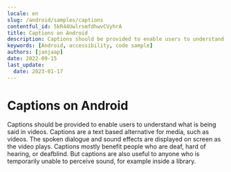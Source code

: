```yaml
---
locale: en
slug: /android/samples/captions
contentful_id: 5kR44UwlrsmfdhwvCVyhrA
title: Captions on Android
description: Captions should be provided to enable users to understand what is being said in videos.
keywords: [Android, accessibility, code sample]
authors: [janjaap]
date: 2022-09-15
last_update:
  date: 2023-01-17
---
```


# Captions on Android

Captions should be provided to enable users to understand what is being said in videos. Captions are a text based alternative for media, such as videos. The spoken dialogue and sound effects are displayed on screen as the video plays. Captions mostly benefit people who are deaf, hard of hearing, or deafblind. But captions are also useful to anyone who is temporarily unable to perceive sound, for example inside a library.

<CodeSample id="media-captions" framework="android" locale="en"/>
